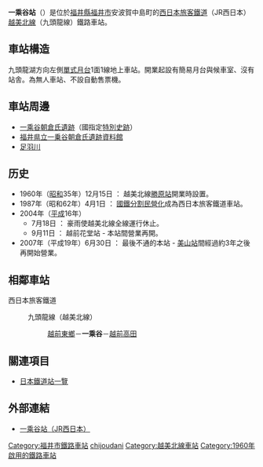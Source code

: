 {{NoteTA|1 = zh:一乘谷站; zh-cn:一乘谷站; zh-tw:一乘谷車站; zh-hk:一乘谷站; }}
{{日本車站資訊
|公司色 = #0072bc
|站名 = 一乘谷站
|圖片 = JRW Ichijodani station.jpg
|pxl = 
|圖片説明 = 
|日文原名 = 一乗谷
|平假名 = いちじょうだに
|羅馬拼音 = Ichijōdani
|前一站 = [[越前東鄉站|越前東鄉]]
|前一站距離 = 2.6
|後一站距離 = 3.1
|後一站 = [[越前高田站|越前高田]]
|電報略號 = イチ
|所屬公司 = [[西日本旅客鐵道|西日本旅客鐵道]]（JR西日本）
|所屬路線 = {{Color|#999999|■}}[[越美北線|越美北線]]（九頭龍線）<!-- 金澤支社管内の站では、地圖式運賃表にて、北陸本線・山陰本線などの幹線系を青、支線系を灰色（ただしいずれもアーバンネットワークのラインカラーがある線区はそちらを優先）と塗り分けていますので、それに従って灰色を入れています。意味のある色付けですので消さないでください --->
|距離 = 8.3公里（起點站：[[越前花堂站|越前花堂]]）<br />10.9
|起點站 = [[福井站_(福井縣)|福井]]
|所在地 = [[福井縣|福井縣]][[福井市|福井市]]安波賀中島町11圓田1-3
|車站構造 = [[地上車站|地上車站]]
|月台配置 = 1面1線
|啟用年月日 = 1960年（[[昭和|昭和]]35年）12月15日
|廢站年月日 = 
|上下車人次 = 
|統計年度 = 
|轉車 = 
|備註 = [[無人車站|無人車站]]
}}

'''一乘谷站'''（{{jpn|j=一乗谷駅|hg=いちじょうだにえき|rm=Ichijōdani eki|f=y}}）是位於[[福井縣|福井縣]][[福井市|福井市]]安波賀中島町的[[西日本旅客鐵道|西日本旅客鐵道]]（JR西日本）[[越美北線|越美北線]]（九頭龍線）鐵路車站。

== 車站構造 ==
九頭龍湖方向左側[[單式月台|單式月台]]1面1線地上車站。開業起設有簡易月台與候車室、沒有站舎。為無人車站、不設自動售票機。

== 車站周邊 ==
* [[一乘谷朝倉氏遺跡|一乘谷朝倉氏遺跡]]（國指定[[史跡|特別史跡]]）
* [[福井県立一乗谷朝倉氏遺跡資料館|福井県立一乗谷朝倉氏遺跡資料館]]
* [[足羽川|足羽川]]

== 历史 == 
* 1960年（[[昭和|昭和]]35年）12月15日 ： 越美北線[[勝原站|勝原站]]開業時設置。
* 1987年（昭和62年）4月1日 ： [[國鐵分割民營化|國鐵分割民營化]]成為西日本旅客鐵道車站。
* 2004年（[[平成|平成]]16年）
** 7月18日 ： 豪雨使越美北線全線運行休止。
** 9月11日 ： 越前花堂站 - 本站間營業再開。
* 2007年（平成19年）6月30日 ： 最後不通的本站 - [[美山站|美山站]]間經過約3年之後再開始營業。　

== 相鄰車站 ==
; 西日本旅客鐵道
: {{Color|#999999|■}}九頭龍線（越美北線）<!-- 隣の站では案内上の名称を優先。灰色を配した理由は站情報テンプレの所に記載 --->
:: [[越前東鄉站|越前東鄉]]－'''一乘谷'''－[[越前高田站|越前高田]]

== 關連項目 ==
* [[日本鐵道站一覽|日本鐵道站一覽]]

== 外部連結 ==
* [http://www.jr-odekake.net/eki/top.php?id=0542404 一乘谷站（JR西日本）] {{Wayback|url=http://www.jr-odekake.net/eki/top.php?id=0542404 |date=20180930064012 }}

{{越美北線}}

{{DEFAULTSORT:Ichijodani}}
[[Category:福井市鐵路車站|Category:福井市鐵路車站]]
[[Category:日本鐵路車站_I|chijoudani]]
[[Category:越美北線車站|Category:越美北線車站]]
[[Category:1960年啟用的鐵路車站|Category:1960年啟用的鐵路車站]]